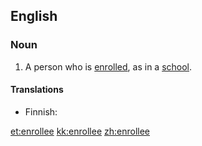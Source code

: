 ==English==

===Noun===
{{en-noun}}

# A person who is [[enroll]]ed, as in a [[school]].

====Translations====
{{trans-top|person who is enrolled}}
* Finnish: {{t-|fi|ilmoittautuja}}
{{trans-mid}}
{{trans-bottom}}

[[et:enrollee]]
[[kk:enrollee]]
[[zh:enrollee]]